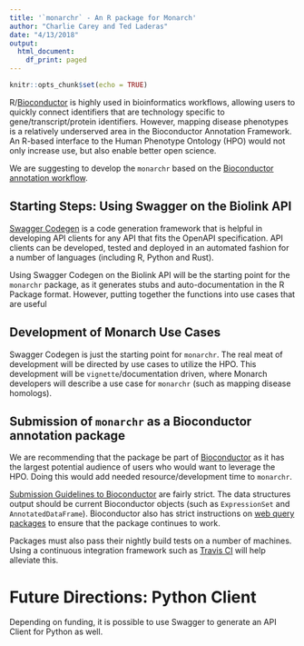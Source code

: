 ```yaml
---
title: '`monarchr` - An R package for Monarch'
author: "Charlie Carey and Ted Laderas"
date: "4/13/2018"
output:
  html_document:
    df_print: paged
---
```


```r
knitr::opts_chunk$set(echo = TRUE)
```

R/[Bioconductor](https://www.bioconductor.org) is highly used in bioinformatics workflows, allowing users to quickly connect identifiers that are technology specific to gene/transcript/protein identifiers. However, mapping disease phenotypes is a relatively underserved area in the Bioconductor Annotation Framework. An R-based interface to the Human Phenotype Ontology (HPO) would not only increase use, but also enable better open science. 

We are suggesting to develop the `monarchr` based on the [Bioconductor annotation workflow](https://www.bioconductor.org/help/workflows/annotation-data/).

## Starting Steps: Using Swagger on the Biolink API

[Swagger Codegen](https://swagger.io/swagger-codegen/) is a code generation framework that is helpful in developing API clients for any API that fits the OpenAPI specification. API clients can be developed, tested and deployed in an automated fashion for a number of languages (including R, Python and Rust). 

Using Swagger Codegen on the Biolink API will be the starting point for the `monarchr` package, as it generates stubs and auto-documentation in the R Package format. However, putting together the functions into use cases that are useful 

## Development of Monarch Use Cases

Swagger Codegen is just the starting point for `monarchr`. The real meat of development will be directed by use cases to utilize the HPO. This development will be `vignette`/documentation driven, where Monarch developers will describe a use case for `monarchr` (such as mapping disease homologs).

## Submission of `monarchr` as a Bioconductor annotation package

We are recommending that the package be part of [Bioconductor](https://www.bioconductor.org) as it has the largest potential audience of users who would want to leverage the HPO. Doing this would add needed resource/development time to `monarchr`. 

[Submission Guidelines to Bioconductor](https://www.bioconductor.org/developers/package-guidelines/) are fairly strict. The data structures output should be current Bioconductor objects (such as `ExpressionSet` and `AnnotatedDataFrame`). Bioconductor also has strict instructions on [web query packages](https://bioconductor.org/developers/how-to/web-query/) to ensure that the package continues to work. 

Packages must also pass their nightly build tests on a number of machines. Using a continuous integration framework such as [Travis CI](https://travis-ci.org/getting_started) will help alleviate this.  

# Future Directions: Python Client 

Depending on funding, it is possible to use Swagger to generate an API Client for Python as well.
